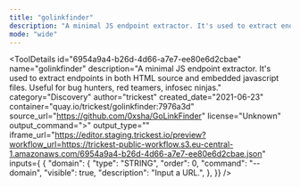 ```yaml
---
title: "golinkfinder"
description: "A minimal JS endpoint extractor. It's used to extract endpoints in both HTML source and embedded javascript files. Useful for bug hunters, red teamers, infosec ninjas."
mode: "wide"
---
```



<ToolDetails
  id="6954a9a4-b26d-4d66-a7e7-ee80e6d2cbae"
  name="golinkfinder"
  description="A minimal JS endpoint extractor. It's used to extract endpoints in both HTML source and embedded javascript files. Useful for bug hunters, red teamers, infosec ninjas."
  category="Discovery"
  author="trickest"
  created_date="2021-06-23"
  container="quay.io/trickest/golinkfinder:7976a3d"
  source_url="https://github.com/0xsha/GoLinkFinder"
  license="Unknown"
  output_command=">"
  output_type=""
  iframe_url="https://editor.staging.trickest.io/preview?workflow_url=https://trickest-public-workflow.s3.eu-central-1.amazonaws.com/6954a9a4-b26d-4d66-a7e7-ee80e6d2cbae.json"
  inputs={ {
  "domain": {
    "type": "STRING",
    "order": 0,
    "command": "--domain",
    "visible": true,
    "description": "Input a URL.",
  },
}}
/>